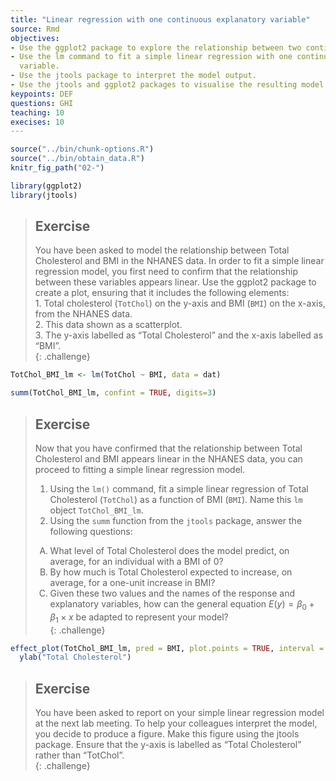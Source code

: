 ---
title: "Linear regression with one continuous explanatory variable"
source: Rmd
objectives:
- Use the ggplot2 package to explore the relationship between two continuous variables.
- Use the lm command to fit a simple linear regression with one continuous explanatory
  variable.
- Use the jtools package to interpret the model output.
- Use the jtools and ggplot2 packages to visualise the resulting model.
keypoints: DEF
questions: GHI
teaching: 10
execises: 10
---

```{r, include=FALSE}
source("../bin/chunk-options.R")
source("../bin/obtain_data.R")
knitr_fig_path("02-")
```

```{r load data, include=FALSE}
library(ggplot2)
library(jtools)
```

> ## Exercise  
> You have been asked to model the relationship between Total Cholesterol
> and BMI in the NHANES data. In order to fit a simple linear regression 
> model, you first need to confirm that the relationship between these
> variables appears linear. Use the ggplot2 package to create a plot,
> ensuring that it includes the following elements:  
> 1. Total cholesterol (`TotChol`) on the y-axis and BMI (`BMI`) on the
> x-axis, from the NHANES data.  
> 2. This data shown as a scatterplot.  
> 3. The y-axis labelled as "Total Cholesterol" and the x-axis labelled
> as "BMI".  
{: .challenge}

```{r TotChol vs BMI model}
TotChol_BMI_lm <- lm(TotChol ~ BMI, data = dat)

summ(TotChol_BMI_lm, confint = TRUE, digits=3)
```


> ## Exercise  
> Now that you have confirmed that the relationship between Total Cholesterol
> and BMI appears linear in the NHANES data, you can proceed to fitting
> a simple linear regression model.  
>   
> 1. Using the `lm()` command, fit a simple linear regression of Total
> Cholesterol (`TotChol`) as a function of BMI (`BMI`). Name this `lm` 
> object `TotChol_BMI_lm`.  
> 2. Using the `summ` function from the `jtools` package, answer the following questions:
>   
> A) What level of Total Cholesterol does the model predict, on average,
> for an individual with a BMI of 0?  
> B) By how much is Total Cholesterol expected to increase, on average, for
> a one-unit increase in BMI?  
> C) Given these two values and the names of the response and explanatory
> variables, how can the general equation $E(y) = \beta_0 + {\beta}_1 
> \times x$ be adapted to represent your model?  
{: .challenge}


```{r plot totchol vs BMI}
effect_plot(TotChol_BMI_lm, pred = BMI, plot.points = TRUE, interval = TRUE) +
  ylab("Total Cholesterol")
```

> ## Exercise  
> You have been asked to report on your simple linear regression model at 
> the next lab meeting. To help your colleagues interpret the model, you
> decide to produce a figure. Make this figure using the jtools package.
> Ensure that the y-axis is labelled as "Total Cholesterol" rather than "TotChol".  
{: .challenge}

